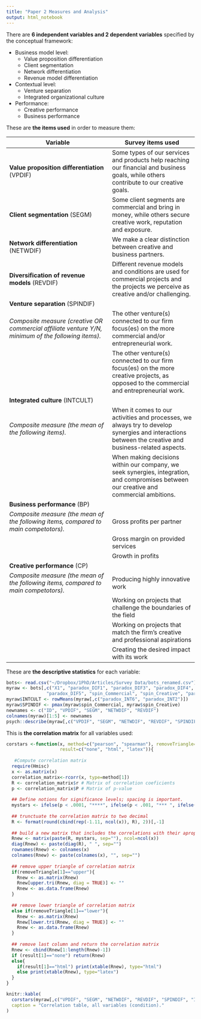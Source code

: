 ```yaml
---
title: "Paper 2 Measures and Analysis"
output: html_notebook
---
```


There are **6 independent variables and 2 dependent variables** specified by the conceptual framework:   

* Business model level:  
    + Value proposition differentiation  
    + Client segmentation  
    + Network differentiation  
    + Revenue model differentiation  
* Contextual level:   
    + Venture separation  
    + Integrated organizational culture  
* Performance:   
    + Creative performance  
    + Business performance  

These are **the items used** in order to measure them:   

| Variable | Survey items used | 
|----------------------------------------------------------------------------------------------------------------------------------------------------------------------|--------------------------------------------------------------------------------------------------------------------------------------------|
| **Value proposition differentiation** (VPDIF) | Some types of our services and products help reaching our financial and business goals, while others contribute to our creative goals.  |
| **Client segmentation** (SEGM) | Some client segments are commercial and bring in money, while others secure creative work, reputation and exposure. |
| **Network differentiation** (NETWDIF) | We make a clear distinction between creative and business partners. |
|**Diversification of revenue models** (REVDIF) | Different revenue models and conditions are used for commercial projects and the projects we perceive as creative and/or challenging. | 
| **Venture separation** (SPINDIF) |           |
|  *Composite measure (creative OR commercial affiliate venture Y/N, minimum of the following items).* | The other venture(s) connected to our firm focus(es) on the more commercial and/or entrepreneurial work. |
|     | The other venture(s) connected to our firm focus(es) on the more creative projects, as opposed to the commercial and entrepreneurial work. |  
| **Integrated culture** (INTCULT)|     |
| *Composite measure (the mean of the following items).* | When it comes to our activities and processes, we always try to develop synergies and interactions between the creative and business-related aspects.  | 
|     | When making decisions within our company, we seek synergies, integration, and compromises between our creative and commercial ambitions.  |  
| **Business performance** (BP)|       |
| *Composite measure (the mean of the following items, compared to main competotors).*   | Gross profits per partner | 
|     | Gross margin on provided services |  
|     | Growth in profits | 
| **Creative performance** (CP)|          |
| *Composite measure (the mean of the following items, compared to main competotors).*   | Producing highly innovative work | 
|     | Working on projects that challenge the boundaries of the field |  
|     | Working on projects that match the firm's creative and professional aspirations |   
|     | Creating the desired impact with its work |  

These are **the descriptive statistics** for each variable: 
```r
bots<- read.csv("~/Dropbox/1PhD/Articles/Survey Data/bots_renamed.csv") 
myraw <- bots[,c("X1", "paradox_DIF1", "paradox_DIF3", "paradox_DIF4", 
               "paradox_DIF5", "spin_Commercial", "spin_Creative", "paradox_INT6", "paradox_INT2","CP", "BP")]
myraw$INTCULT <- rowMeans(myraw[,c("paradox_INT6", "paradox_INT2")])
myraw$SPINDIF <- pmax(myraw$spin_Commercial, myraw$spin_Creative)
newnames <- c("ID", "VPDIF", "SEGM", "NETWDIF", "REVDIF") 
colnames(myraw)[1:5] <- newnames
psych::describe(myraw[,c("VPDIF", "SEGM", "NETWDIF", "REVDIF", "SPINDIF", "INTCULT", "CP", "BP")])
```

This is **the correlation matrix** for all variables used: 

```r

corstars <-function(x, method=c("pearson", "spearman"), removeTriangle=c("upper", "lower"),
                    result=c("none", "html", "latex")){
 
   #Compute correlation matrix
  require(Hmisc)
  x <- as.matrix(x)
  correlation_matrix<-rcorr(x, type=method[1])
  R <- correlation_matrix$r # Matrix of correlation coeficients
  p <- correlation_matrix$P # Matrix of p-value 
  
  ## Define notions for significance levels; spacing is important.
  mystars <- ifelse(p < .0001, "****", ifelse(p < .001, "*** ", ifelse(p < .01, "**  ", ifelse(p < .05, "*   ", "    "))))
  
  ## trunctuate the correlation matrix to two decimal
  R <- format(round(cbind(rep(-1.11, ncol(x)), R), 2))[,-1]
  
  ## build a new matrix that includes the correlations with their apropriate stars
  Rnew <- matrix(paste(R, mystars, sep=""), ncol=ncol(x))
  diag(Rnew) <- paste(diag(R), " ", sep="")
  rownames(Rnew) <- colnames(x)
  colnames(Rnew) <- paste(colnames(x), "", sep="")
  
  ## remove upper triangle of correlation matrix
  if(removeTriangle[1]=="upper"){
    Rnew <- as.matrix(Rnew)
    Rnew[upper.tri(Rnew, diag = TRUE)] <- ""
    Rnew <- as.data.frame(Rnew)
  }
  
  ## remove lower triangle of correlation matrix
  else if(removeTriangle[1]=="lower"){
    Rnew <- as.matrix(Rnew)
    Rnew[lower.tri(Rnew, diag = TRUE)] <- ""
    Rnew <- as.data.frame(Rnew)
  }
  
  ## remove last column and return the correlation matrix
  Rnew <- cbind(Rnew[1:length(Rnew)-1])
  if (result[1]=="none") return(Rnew)
  else{
    if(result[1]=="html") print(xtable(Rnew), type="html")
    else print(xtable(Rnew), type="latex") 
  }
} 

knitr::kable(
  corstars(myraw[,c("VPDIF", "SEGM", "NETWDIF", "REVDIF", "SPINDIF", "INTCULT", "CP", "BP")]), booktabs = TRUE, 
  caption = "Correlation table, all variables (condition)."
)

```
  
  